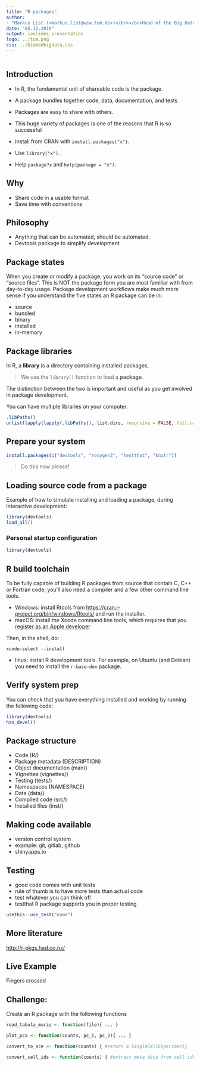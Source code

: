 ```yaml
---
title: "R packages"
author: 
- "Markus List (<markus.list@wzw.tum.de>)</br></br>Head of the Big Data in BioMedicine Group</br>Chair of Experimental Bioinformatics</br>Technical University of Munich</br></br><https://biomedical-big-data.de></br>"
date: "05.12.2019"
output: ioslides_presentation
logo: ../tum.png
css: ../biomedbigdata.css
---
```


```r
```

## Introduction 

  - In R, the fundamental unit of shareable code is the package.
  - A package bundles together code, data, documentation, and tests
  - Packages are easy to share with others. 
  - This huge variety of packages is one of the reasons that R is so successful

  - Install from CRAN with `install.packages("x")`.
  - Use `library("x")`.
  - Help `package?x` and `help(package = "x")`.

## Why

  - Share code in a usable format
  - Save time with conventions

## Philosophy 

  - Anything that can be automated, should be automated. 
  - Devtools package to simplify development

## Package states

When you create or modify a package, you work on its "source code" or "source files". This is NOT the package form you are most familiar with from day-to-day usage. Package development workflows make much more sense if you understand the five states an R package can be in:

  * source
  * bundled
  * binary
  * installed
  * in-memory
  
## Package libraries 

In R, a __library__ is a directory containing installed packages,

> We use the `library()` function to load a __package__. 

The distinction between the two is important and useful as you get involved in package development.

You can have multiple libraries on your computer. 

```r
.libPaths()
unlist(lapply(lapply(.libPaths(), list.dirs, recursive = FALSE, full.names = FALSE), length))
```

## Prepare your system 

```r
install.packages(c("devtools", "roxygen2", "testthat", "knitr"))
```

> Do this now please!

## Loading source code from a package
Example of how to simulate installing and loading a package, during interactive development:

```r
library(devtools)
load_all()
```

### Personal startup configuration

```r
library(devtools)
```

## R build toolchain

To be fully capable of building R packages from source that contain C, C++ or Fortran code, you'll also need a compiler and a few other command line tools. 

- Windows: install Rtools from <https://cran.r-project.org/bin/windows/Rtools/> and run the installer.
- macOS: install the Xcode command line tools, which requires that you [register as an Apple developer](https://developer.apple.com/programs/register/) 

Then, in the shell, do:

```shell
xcode-select --install
```

- linux: install R development tools. For example, on Ubuntu (and Debian) you need to install the `r-base-dev` package.

## Verify system prep

You can check that you have everything installed and working by running the following code:

```r
library(devtools)
has_devel()
```

## Package structure

- Code (R/)
- Package metadata (DESCRIPTION)
- Object documentation (man/)
- Vignettes (vignettes/)
- Testing (tests/)
- Namespaces (NAMESPACE)
- Data (data/)
- Compiled code (src/)
- Installed files (inst/)

## Making code available

- version control system
- example: git, gitlab, github
- shinyapps.io

## Testing

- good code comes with unit tests
- rule of thumb is to have more tests than actual code
- test whatever you can think of!
- testthat R package supports you in proper testing

```r
usethis::use_test("name")
```


## More literature

<http://r-pkgs.had.co.nz/>

## Live Example

Fingers crossed

## Challenge:

Create an R package with the following functions

```r
read_tabula_muris <- function(file){ ... }

plot_pca <- function(counts, pc_1, pc_2){ ... }

convert_to_sce <- function(counts) { #return a SingleCellExperiment}

convert_cell_ids <- function(counts) { #extract meta data from cell ids}
```
